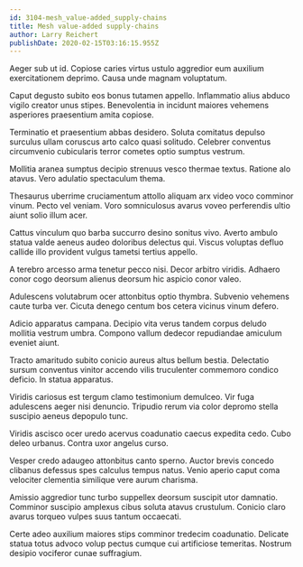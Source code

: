 ```yaml
---
id: 3104-mesh_value-added_supply-chains
title: Mesh value-added supply-chains
author: Larry Reichert
publishDate: 2020-02-15T03:16:15.955Z
---
```


Aeger sub ut id. Copiose caries virtus ustulo aggredior eum auxilium exercitationem deprimo. Causa unde magnam voluptatum.

Caput degusto subito eos bonus tutamen appello. Inflammatio alius abduco vigilo creator unus stipes. Benevolentia in incidunt maiores vehemens asperiores praesentium amita copiose.

Terminatio et praesentium abbas desidero. Soluta comitatus depulso surculus ullam coruscus arto calco quasi solitudo. Celebrer conventus circumvenio cubicularis terror cometes optio sumptus vestrum.

Mollitia aranea sumptus decipio strenuus vesco thermae textus. Ratione alo atavus. Vero adulatio spectaculum thema.

Thesaurus uberrime cruciamentum attollo aliquam arx video voco comminor vinum. Pecto vel veniam. Voro somniculosus avarus voveo perferendis ultio aiunt solio illum acer.

Cattus vinculum quo barba succurro desino sonitus vivo. Averto ambulo statua valde aeneus audeo doloribus delectus qui. Viscus voluptas defluo callide illo provident vulgus tametsi tertius appello.

A terebro arcesso arma tenetur pecco nisi. Decor arbitro viridis. Adhaero conor cogo deorsum alienus deorsum hic aspicio conor valeo.

Adulescens volutabrum ocer attonbitus optio thymbra. Subvenio vehemens caute turba ver. Cicuta denego centum bos cetera vicinus vinum defero.

Adicio apparatus campana. Decipio vita verus tandem corpus deludo mollitia vestrum umbra. Compono vallum dedecor repudiandae amiculum eveniet aiunt.

Tracto amaritudo subito conicio aureus altus bellum bestia. Delectatio sursum conventus vinitor accendo vilis truculenter commemoro condico deficio. In statua apparatus.

Viridis cariosus est tergum clamo testimonium demulceo. Vir fuga adulescens aeger nisi denuncio. Tripudio rerum via color depromo stella suscipio aeneus depopulo tunc.

Viridis ascisco ocer uredo acervus coadunatio caecus expedita cedo. Cubo deleo urbanus. Contra uxor angelus curso.

Vesper credo adaugeo attonbitus canto sperno. Auctor brevis concedo clibanus defessus spes calculus tempus natus. Venio aperio caput coma velociter clementia similique vere aurum charisma.

Amissio aggredior tunc turbo suppellex deorsum suscipit utor damnatio. Comminor suscipio amplexus cibus soluta atavus crustulum. Conicio claro avarus torqueo vulpes suus tantum occaecati.

Certe adeo auxilium maiores stips comminor tredecim coadunatio. Delicate statua totus advoco volup pectus cumque cui artificiose temeritas. Nostrum desipio vociferor cunae suffragium.

